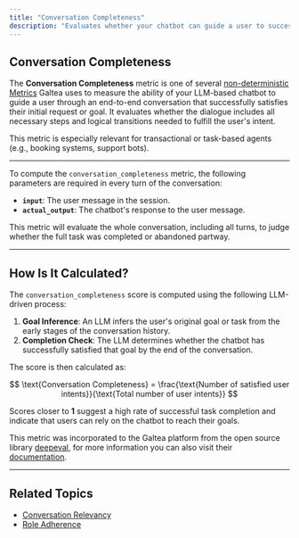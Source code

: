 ```yaml
---
title: "Conversation Completeness"
description: "Evaluates whether your chatbot can guide a user to successfully complete their task across multiple turns."
---
```


## Conversation Completeness

The **Conversation Completeness** metric is one of several [non-deterministic Metrics](/concepts/metric) Galtea uses to measure the ability of your LLM-based chatbot to guide a user through an end-to-end conversation that successfully satisfies their initial request or goal. It evaluates whether the dialogue includes all necessary steps and logical transitions needed to fulfill the user's intent.

This metric is especially relevant for transactional or task-based agents (e.g., booking systems, support bots).

---

To compute the `conversation_completeness` metric, the following parameters are required in every turn of the conversation:

- **`input`**: The user message in the session.
- **`actual_output`**: The chatbot's response to the user message.

This metric will evaluate the whole conversation, including all turns, to judge whether the full task was completed or abandoned partway.

---

## How Is It Calculated?

The `conversation_completeness` score is computed using the following LLM-driven process:

1. **Goal Inference**: An LLM infers the user's original goal or task from the early stages of the conversation history.
2. **Completion Check**: The LLM determines whether the chatbot has successfully satisfied that goal by the end of the conversation.

The score is then calculated as:

$$
\text{Conversation Completeness} = \frac{\text{Number of satisfied user intents}}{\text{Total number of user intents}}
$$

Scores closer to **1** suggest a high rate of successful task completion and indicate that users can rely on the chatbot to reach their goals.

<Note>This metric was incorporated to the Galtea platform from the open source library [deepeval](https://deepeval.com/), for more information you can also visit their [documentation](https://deepeval.com/docs/metrics-conversation-completeness).</Note>


---

## Related Topics

- [Conversation Relevancy](/concepts/metric/conversation-relevancy)
- [Role Adherence](/concepts/metric/role-adherence)